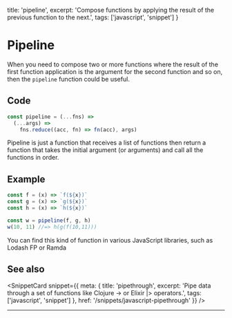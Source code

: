 
  title: 'pipeline',
  excerpt: 'Compose functions by applying the result of the previous function to the next.',
  tags: ['javascript', 'snippet']
}

# Pipeline

When you need to compose two or more functions where the result of the first function application is the argument for the second function and so on, then the `pipeline` function could be useful.

## Code

```js label=pipeline.js
const pipeline = (...fns) =>
  (...args) =>
    fns.reduce((acc, fn) => fn(acc), args)
```

Pipeline is just a function that receives a list of functions then return a function that takes the initial argument (or arguments) and call all the functions in order.

## Example

```js
const f = (x) => `f(${x})`
const g = (x) => `g(${x})`
const h = (x) => `h(${x})`

const w = pipeline(f, g, h)
w(10, 11) //=> h(g(f(10,11)))
```

You can find this kind of function in various JavaScript libraries, such as <OuterLink href="https://github.com/lodash/lodash/wiki/FP-Guide">Lodash FP</OuterLink> or <OuterLink href="https://ramdajs.com/docs/#pipe">Ramda</OuterLink>

## See also

<SnippetCard snippet={{
  meta: {
    title: 'pipethrough',
    excerpt: 'Pipe data through a set of functions like Clojure -> or Elixir |> operators.',
    tags: ['javascript', 'snippet']
  },
  href: '/snippets/javascript-pipethrough'
}} />

---

